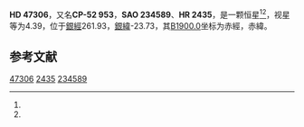 {{Starbox begin
| name = HD 47306
}}
{{Starbox observe
| epoch = [[J2000.0|J2000.0]]
| constell = {{星座名待查}}<ref name=SIMBAD>{{cite web
 | url=http://simbad.u-strasbg.fr/simbad/sim-id?Ident=HR+2435
 | title=Pulsating variable Star
 | publisher=Centre de Données astronomiques de Strasbourg
 | work=SIMBAD
 | accessdate=2012-07-13
 | archive-date=2016-03-16
 | archive-url=https://web.archive.org/web/20160316155507/http://simbad.u-strasbg.fr/simbad/sim-id?Ident=HR+2435
 | dead-url=no
 }}</ref><ref name=DATA>{{cite web
 | url=http://vizier.u-strasbg.fr/viz-bin/VizieR-5?-out.add=.&-source=5050&-corr=PK=HR&-out.max=9999&HR=2435
 | title=VizieR Detailed Page
 | accessdate=2012-07-13
 | archive-date=2019-02-16
 | archive-url=https://web.archive.org/web/20190216113015/http://vizier.u-strasbg.fr/viz-bin/VizieR-5?-out.add=.&-source=5050&-corr=PK=HR&-out.max=9999&HR=2435
 | dead-url=no
 }}</ref>
| 星官 = 
| ra = {{RA|6|34|58.6}}<ref name=SIMBAD /><ref name=DATA />
| dec = {{DEC|-52|58|32}}<ref name=SIMBAD /><ref name=DATA />
| appmag_v = 4.39<ref name=SIMBAD /><ref name=DATA />
}}
{{Starbox character
| class = A0II<ref name=SIMBAD /><ref name=DATA />
| b-v = -0.02<ref name=SIMBAD /><ref name=DATA />
| u-b = -0.15<ref name=SIMBAD /><ref name=DATA />
| r-i = 0.14<ref name=SIMBAD /><ref name=DATA />
| variable = 
}}
{{Starbox astrometry
| radial_v = -0.15
| prop_mo_ra = 23
| parallax = 
| p_error = 
}}
{{Starbox catalog
| names =CP-52 953，[[SAO星表|SAO]] 234589，[[HD星表|HD]] 47306，[[HR星表|HR]] 2435}}
{{Starbox reference |Simbad=HR+2435}}
{{Starbox end}}

'''HD 47306'''，又名'''CP-52 953'''，'''SAO 234589'''、'''HR 2435'''，是一颗恒星<ref name=SIMBAD /><ref name=DATA />，视星等为4.39，位于[[銀道座標系|銀經]]261.93，[[銀道座標系|銀緯]]-23.73，其[[B1900.0|B1900.0]]坐标为赤經{{RA|6|32|46.3}}，赤緯{{DEC|-52|-23.73|38}}。

== 参考文献 ==
{{reflist}}

{{star-stub}}

[[Category:HD和HDE天體|47306]]
[[Category:HR天體|2435]]
[[Category:SAO天體|234589]]